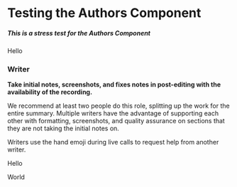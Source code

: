 # Testing the Authors Component

##### This is a stress test for the Authors Component

<Column>

Hello

<Box>

### Writer  

**Take initial notes, screenshots, and fixes notes in post-editing with 
the availability of the recording.**

We recommend at least two people do this role, splitting up the work for the entire summary. 
Multiple writers have the advantage of supporting each other with formatting, screenshots, and 
quality assurance on sections that they are not taking the initial notes on. 

Writers use the hand emoji during live calls to request help from another writer.
</Box>

</Column>


<Column>

Hello

World

</Column>
